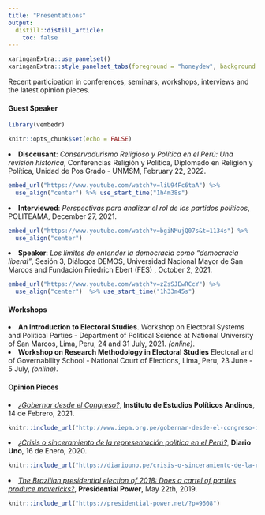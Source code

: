 ```yaml
---
title: "Presentations"
output:
  distill::distill_article:
    toc: false
---
```


```r
xaringanExtra::use_panelset()
xaringanExtra::style_panelset_tabs(foreground = "honeydew", background = "#0F2E3D")
```
Recent participation in conferences, seminars,  workshops,  interviews and the latest opinion pieces. 

::::: {.panelset}

::: {.panel}

#### Guest Speaker {.panel-name}

```r

library(vembedr)

knitr::opts_chunk$set(echo = FALSE)
```

<li> **Disccusant**: *Conservadurismo Religioso y Política en el Perú: Una revisión histórica*, Conferencias Religión y Política, Diplomado en Religión y Política, Unidad de Pos Grado - UNMSM, February 22, 2022. </li>
```r
embed_url("https://www.youtube.com/watch?v=liU94Fc6taA") %>%
  use_align("center") %>% use_start_time("1h4m38s")
```

<li> **Interviewed**: *Perspectivas para analizar el rol de los partidos políticos*, POLITEAMA, December 27, 2021. </li>
```r
embed_url("https://www.youtube.com/watch?v=bgiNMujQ07s&t=1134s") %>%
  use_align("center")
```

<li> **Speaker**: *Los límites de entender la democracia como "democracia liberal"*, Sesión 3, Diálogos DEMOS, Universidad Nacional Mayor de San Marcos and Fundación Friedrich Ebert (FES) , October 2, 2021.</li>

```r
embed_url("https://www.youtube.com/watch?v=zZsSJEwRCcY") %>%
  use_align("center")  %>% use_start_time("1h33m45s")
```

:::

::: {.panel}

#### Workshops {.panel-name}

<li> **An Introduction to Electoral Studies**. Workshop on Electoral Systems and
Political Parties - Department of Political Science at National University of San Marcos, Lima, Peru, 24 and 31 July, 2021. *(online)*. \medskip </li>

<li>**Workshop on Research Methodology in Electoral Studies** Electoral
and of Governability School - National Court of Elections, Lima, Peru, 23 June - 5 July, *(online)*. \medskip </li>



:::

::: {.panel}

#### Opinion Pieces {.panel-name}

<li> [*¿Gobernar desde el Congreso?*](http://www.iepa.org.pe/gobernar-desde-el-congreso-i-gerson-julcarima-alvarez/), **Instituto de Estudios Políticos Andinos**, 14 de Febrero, 2021. \medskip </li>

```r
knitr::include_url("http://www.iepa.org.pe/gobernar-desde-el-congreso-i-gerson-julcarima-alvarez/")
```

<li> [*¿Crisis o sinceramiento de la representación política en el Perú?*](https://diariouno.pe/crisis-o-sinceramiento-de-la-representacion-politica-en-el-peru/), **Diario Uno**, 16 de Enero, 2020. \medskip </li>


```r
knitr::include_url("https://diariouno.pe/crisis-o-sinceramiento-de-la-representacion-politica-en-el-peru/")
```


<li> [*The Brazilian presidential election of 2018: Does a cartel of parties produce mavericks?*](https://presidential-power.net/?p=9608), **Presidential Power**, May 22th, 2019. \medskip </li>   

```r
knitr::include_url("https://presidential-power.net/?p=9608")
```

:::

:::::
